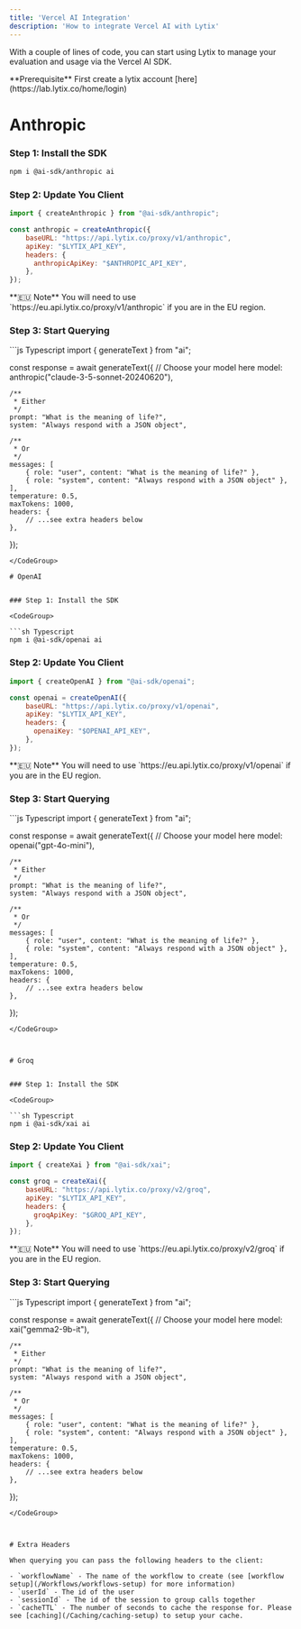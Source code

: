 ```yaml
---
title: 'Vercel AI Integration'
description: 'How to integrate Vercel AI with Lytix'
---
```



With a couple of lines of code, you can start using Lytix to manage your evaluation and usage via the Vercel AI SDK.

<Info>
  **Prerequisite** First create a lytix account [here](https://lab.lytix.co/home/login)
</Info>


# Anthropic

### Step 1: Install the SDK

<CodeGroup>

```sh Typescript
npm i @ai-sdk/anthropic ai
```
</CodeGroup>

### Step 2: Update You Client

<CodeGroup>

```js Typescript
import { createAnthropic } from "@ai-sdk/anthropic";

const anthropic = createAnthropic({
    baseURL: "https://api.lytix.co/proxy/v1/anthropic",
    apiKey: "$LYTIX_API_KEY",
    headers: {
      anthropicApiKey: "$ANTHROPIC_API_KEY",
    },
});
```
</CodeGroup>

<Info>
  **🇪🇺 Note** You will need to use `https://eu.api.lytix.co/proxy/v1/anthropic` if you are in the EU region.
</Info>


### Step 3: Start Querying

<CodeGroup>
```js Typescript
import { generateText } from "ai";

const response = await generateText({
    // Choose your model here
    model: anthropic("claude-3-5-sonnet-20240620"),

    /**
     * Either
     */
    prompt: "What is the meaning of life?",
    system: "Always respond with a JSON object",

    /**
     * Or
     */
    messages: [
        { role: "user", content: "What is the meaning of life?" },
        { role: "system", content: "Always respond with a JSON object" },
    ],
    temperature: 0.5,
    maxTokens: 1000,
    headers: {
        // ...see extra headers below
    },
});
```
</CodeGroup>

# OpenAI


### Step 1: Install the SDK

<CodeGroup>

```sh Typescript
npm i @ai-sdk/openai ai
```
</CodeGroup>

### Step 2: Update You Client

<CodeGroup>

```js Typescript
import { createOpenAI } from "@ai-sdk/openai";

const openai = createOpenAI({
    baseURL: "https://api.lytix.co/proxy/v1/openai",
    apiKey: "$LYTIX_API_KEY",
    headers: {
      openaiKey: "$OPENAI_API_KEY",
    },
});
```
</CodeGroup>

<Info>
  **🇪🇺 Note** You will need to use `https://eu.api.lytix.co/proxy/v1/openai` if you are in the EU region.
</Info>


### Step 3: Start Querying

<CodeGroup>
```js Typescript
import { generateText } from "ai";

const response = await generateText({
    // Choose your model here
    model: openai("gpt-4o-mini"),

    /**
     * Either
     */
    prompt: "What is the meaning of life?",
    system: "Always respond with a JSON object",

    /**
     * Or
     */
    messages: [
        { role: "user", content: "What is the meaning of life?" },
        { role: "system", content: "Always respond with a JSON object" },
    ],
    temperature: 0.5,
    maxTokens: 1000,
    headers: {
        // ...see extra headers below
    },
});
```
</CodeGroup>



# Groq


### Step 1: Install the SDK

<CodeGroup>

```sh Typescript
npm i @ai-sdk/xai ai
```
</CodeGroup>

### Step 2: Update You Client

<CodeGroup>

```js Typescript
import { createXai } from "@ai-sdk/xai";

const groq = createXai({
    baseURL: "https://api.lytix.co/proxy/v2/groq",
    apiKey: "$LYTIX_API_KEY",
    headers: {
      groqApiKey: "$GROQ_API_KEY",
    },
});
```
</CodeGroup>

<Info>
  **🇪🇺 Note** You will need to use `https://eu.api.lytix.co/proxy/v2/groq` if you are in the EU region.
</Info>


### Step 3: Start Querying

<CodeGroup>
```js Typescript
import { generateText } from "ai";

const response = await generateText({
    // Choose your model here
    model: xai("gemma2-9b-it"),

    /**
     * Either
     */
    prompt: "What is the meaning of life?",
    system: "Always respond with a JSON object",

    /**
     * Or
     */
    messages: [
        { role: "user", content: "What is the meaning of life?" },
        { role: "system", content: "Always respond with a JSON object" },
    ],
    temperature: 0.5,
    maxTokens: 1000,
    headers: {
        // ...see extra headers below
    },
});
```
</CodeGroup>



# Extra Headers

When querying you can pass the following headers to the client:

- `workflowName` - The name of the workflow to create (see [workflow setup](/Workflows/workflows-setup) for more information)
- `userId` - The id of the user 
- `sessionId` - The id of the session to group calls together
- `cacheTTL` - The number of seconds to cache the response for. Please see [caching](/Caching/caching-setup) to setup your cache. 
